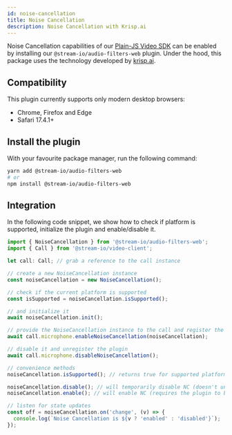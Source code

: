 ```yaml
---
id: noise-cancellation
title: Noise Cancellation
description: Noise Cancellation with Krisp.ai
---
```


Noise Cancellation capabilities of our [Plain-JS Video SDK](https://getstream.io/video/sdk/javascript/) can be enabled by
installing our `@stream-io/audio-filters-web` plugin. Under the hood, this package uses the technology developed
by [krisp.ai](https://krisp.ai/).

## Compatibility

This plugin currently supports only modern desktop browsers:

- Chrome, Firefox and Edge
- Safari 17.4.1+

## Install the plugin

With your favourite package manager, run the following command:

```bash
yarn add @stream-io/audio-filters-web
# or
npm install @stream-io/audio-filters-web
```

## Integration

In the following code snippet, we show how to check if platform is supported, initialize the plugin and enable/disable it.

```typescript
import { NoiseCancellation } from '@stream-io/audio-filters-web';
import { Call } from '@stream-io/video-client';

let call: Call; // grab a reference to the call instance

// create a new NoiseCancellation instance
const noiseCancellation = new NoiseCancellation();

// check if the current platform is supported
const isSupported = noiseCancellation.isSupported();

// and initialize it
await noiseCancellation.init();

// provide the NoiseCancellation instance to the call and register the plugin
await call.microphone.enableNoiseCancellation(noiseCancellation);

// disable it and unregister the plugin
await call.microphone.disableNoiseCancellation();

// convenience methods
noiseCancellation.isSupported(); // returns true for supported platforms

noiseCancellation.disable(); // will temporarily disable NC (doesn't unregister the plugin)
noiseCancellation.enable(); // will enable NC (requires the plugin to be registered first)

// listen for state updates
const off = noiseCancellation.on('change', (v) => {
  console.log(`Noise Cancellation is ${v ? 'enabled' : 'disabled'}`);
});
```
